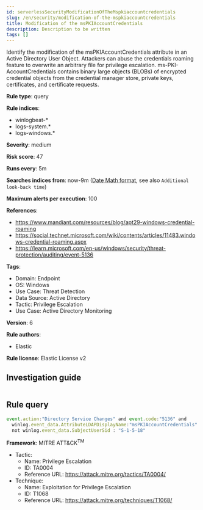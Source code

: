 ```yaml
---
id: serverlessSecurityModificationOfTheMspkiaccountcredentials
slug: /en/security/modification-of-the-mspkiaccountcredentials
title: Modification of the msPKIAccountCredentials
description: Description to be written
tags: []
---
```


<div id="modification-of-the-mspkiaccountcredentials"></div>

Identify the modification of the msPKIAccountCredentials attribute in an Active Directory User Object. Attackers can abuse the credentials roaming feature to overwrite an arbitrary file for privilege escalation. ms-PKI-AccountCredentials contains binary large objects (BLOBs) of encrypted credential objects from the credential manager store, private keys, certificates, and certificate requests.

**Rule type**: query

**Rule indices**: 

* winlogbeat-*
* logs-system.*
* logs-windows.*

**Severity**: medium

**Risk score**: 47

**Runs every**: 5m

**Searches indices from**: now-9m ([Date Math format](((ref))/common-options.html#date-math), see also <DocLink id="serverlessSecurityRulesUiCreate" section="set-the-rules-schedule">`Additional look-back time`</DocLink>)

**Maximum alerts per execution**: 100

**References**: 

* https://www.mandiant.com/resources/blog/apt29-windows-credential-roaming
* https://social.technet.microsoft.com/wiki/contents/articles/11483.windows-credential-roaming.aspx
* https://learn.microsoft.com/en-us/windows/security/threat-protection/auditing/event-5136

**Tags**: 

* Domain: Endpoint
* OS: Windows
* Use Case: Threat Detection
* Data Source: Active Directory
* Tactic: Privilege Escalation
* Use Case: Active Directory Monitoring

**Version**: 6

**Rule authors**: 

* Elastic

**Rule license**: Elastic License v2

## Investigation guide

```markdown

```

## Rule query

```js
event.action:"Directory Service Changes" and event.code:"5136" and
  winlog.event_data.AttributeLDAPDisplayName:"msPKIAccountCredentials" and winlog.event_data.OperationType:"%%14674" and
  not winlog.event_data.SubjectUserSid : "S-1-5-18"

```

**Framework**: MITRE ATT&CK<sup>TM</sup>

* Tactic:
    * Name: Privilege Escalation
    * ID: TA0004
    * Reference URL: https://attack.mitre.org/tactics/TA0004/
* Technique:
    * Name: Exploitation for Privilege Escalation
    * ID: T1068
    * Reference URL: https://attack.mitre.org/techniques/T1068/

